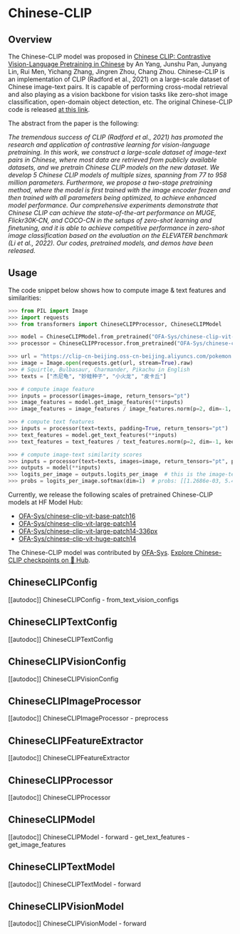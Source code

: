 <!--Copyright 2023 The HuggingFace Team. All rights reserved.

Licensed under the Apache License, Version 2.0 (the "License"); you may not use this file except in compliance with
the License. You may obtain a copy of the License at

http://www.apache.org/licenses/LICENSE-2.0

Unless required by applicable law or agreed to in writing, software distributed under the License is distributed on
an "AS IS" BASIS, WITHOUT WARRANTIES OR CONDITIONS OF ANY KIND, either express or implied. See the License for the
specific language governing permissions and limitations under the License.
-->

# Chinese-CLIP

## Overview

The Chinese-CLIP model was proposed in [Chinese CLIP: Contrastive Vision-Language Pretraining in Chinese](https://arxiv.org/abs/2211.01335) by An Yang, Junshu Pan, Junyang Lin, Rui Men, Yichang Zhang, Jingren Zhou, Chang Zhou.
Chinese-CLIP is an implementation of CLIP (Radford et al., 2021) on a large-scale dataset of Chinese image-text pairs. It is capable of performing cross-modal retrieval and also playing as a vision backbone for vision tasks like zero-shot image classification, open-domain object detection, etc. The original Chinese-CLIP code is released [at this link](https://github.com/OFA-Sys/Chinese-CLIP).

The abstract from the paper is the following:

*The tremendous success of CLIP (Radford et al., 2021) has promoted the research and application of contrastive learning for vision-language pretraining. In this work, we construct a large-scale dataset of image-text pairs in Chinese, where most data are retrieved from publicly available datasets, and we pretrain Chinese CLIP models on the new dataset. We develop 5 Chinese CLIP models of multiple sizes, spanning from 77 to 958 million parameters. Furthermore, we propose a two-stage pretraining method, where the model is first trained with the image encoder frozen and then trained with all parameters being optimized, to achieve enhanced model performance. Our comprehensive experiments demonstrate that Chinese CLIP can achieve the state-of-the-art performance on MUGE, Flickr30K-CN, and COCO-CN in the setups of zero-shot learning and finetuning, and it is able to achieve competitive performance in zero-shot image classification based on the evaluation on the ELEVATER benchmark (Li et al., 2022). Our codes, pretrained models, and demos have been released.*

## Usage

The code snippet below shows how to compute image & text features and similarities:

```python
>>> from PIL import Image
>>> import requests
>>> from transformers import ChineseCLIPProcessor, ChineseCLIPModel

>>> model = ChineseCLIPModel.from_pretrained("OFA-Sys/chinese-clip-vit-base-patch16")
>>> processor = ChineseCLIPProcessor.from_pretrained("OFA-Sys/chinese-clip-vit-base-patch16")

>>> url = "https://clip-cn-beijing.oss-cn-beijing.aliyuncs.com/pokemon.jpeg"
>>> image = Image.open(requests.get(url, stream=True).raw)
>>> # Squirtle, Bulbasaur, Charmander, Pikachu in English
>>> texts = ["杰尼龟", "妙蛙种子", "小火龙", "皮卡丘"]

>>> # compute image feature
>>> inputs = processor(images=image, return_tensors="pt")
>>> image_features = model.get_image_features(**inputs)
>>> image_features = image_features / image_features.norm(p=2, dim=-1, keepdim=True)  # normalize

>>> # compute text features
>>> inputs = processor(text=texts, padding=True, return_tensors="pt")
>>> text_features = model.get_text_features(**inputs)
>>> text_features = text_features / text_features.norm(p=2, dim=-1, keepdim=True)  # normalize

>>> # compute image-text similarity scores
>>> inputs = processor(text=texts, images=image, return_tensors="pt", padding=True)
>>> outputs = model(**inputs)
>>> logits_per_image = outputs.logits_per_image  # this is the image-text similarity score
>>> probs = logits_per_image.softmax(dim=1)  # probs: [[1.2686e-03, 5.4499e-02, 6.7968e-04, 9.4355e-01]]
```

Currently, we release the following scales of pretrained Chinese-CLIP models at HF Model Hub:

- [OFA-Sys/chinese-clip-vit-base-patch16](https://huggingface.co/OFA-Sys/chinese-clip-vit-base-patch16)
- [OFA-Sys/chinese-clip-vit-large-patch14](https://huggingface.co/OFA-Sys/chinese-clip-vit-large-patch14)
- [OFA-Sys/chinese-clip-vit-large-patch14-336px](https://huggingface.co/OFA-Sys/chinese-clip-vit-large-patch14-336px)
- [OFA-Sys/chinese-clip-vit-huge-patch14](https://huggingface.co/OFA-Sys/chinese-clip-vit-huge-patch14)

The Chinese-CLIP model was contributed by [OFA-Sys](https://huggingface.co/OFA-Sys).
[Explore Chinese-CLIP checkpoints on 🤗 Hub](https://huggingface.co/models?sort=downloads&search=Chinese-CLIP).

## ChineseCLIPConfig

[[autodoc]] ChineseCLIPConfig
    - from_text_vision_configs

## ChineseCLIPTextConfig

[[autodoc]] ChineseCLIPTextConfig

## ChineseCLIPVisionConfig

[[autodoc]] ChineseCLIPVisionConfig

## ChineseCLIPImageProcessor

[[autodoc]] ChineseCLIPImageProcessor
    - preprocess

## ChineseCLIPFeatureExtractor

[[autodoc]] ChineseCLIPFeatureExtractor

## ChineseCLIPProcessor

[[autodoc]] ChineseCLIPProcessor

## ChineseCLIPModel

[[autodoc]] ChineseCLIPModel
    - forward
    - get_text_features
    - get_image_features

## ChineseCLIPTextModel

[[autodoc]] ChineseCLIPTextModel
    - forward

## ChineseCLIPVisionModel

[[autodoc]] ChineseCLIPVisionModel
    - forward